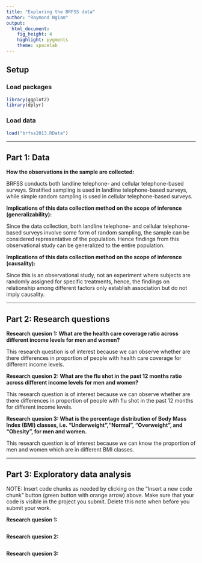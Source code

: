 ```yaml
---
title: "Exploring the BRFSS data"
author: "Raymond Ngiam"
output: 
  html_document: 
    fig_height: 4
    highlight: pygments
    theme: spacelab
---
```


## Setup

### Load packages

```r
library(ggplot2)
library(dplyr)
```

### Load data

```r
load("brfss2013.RData")
```



* * *

## Part 1: Data

**How the observations in the sample are collected:**

BRFSS conducts both landline telephone- and cellular telephone-based surveys.  Stratified sampling is used in landline telephone-based surveys, while simple random sampling is used in cellular telephone-based surveys.

**Implications of this data collection method on the scope of inference (generalizability):**

Since the data collection, both landline telephone- and cellular telephone-based surveys involve some form of random sampling, the sample can be considered representative of the population. Hence findings from this observational study can be generalized to the entire population.

**Implications of this data collection method on the scope of inference (causality):**

Since this is an observational study, not an experiment where subjects are randomly assigned for specific treatments, hence, the findings on relationship among different factors only establish association but do not imply causality.

* * *

## Part 2: Research questions

**Research quesion 1: What are the health care coverage ratio across different income levels for men and women?**

This research question is of interest because we can observe whether are there differences in proportion of people with health care coverage for different income levels. 

**Research quesion 2: What are the flu shot in the past 12 months ratio across different income levels for men and women?**

This research question is of interest because we can observe whether are there differences in proportion of people with flu shot in the past 12 months for different income levels.


**Research quesion 3: What is the percentage distribution of Body Mass Index (BMI) classes, i.e. "Underweight","Normal", "Overweight", and "Obesity", for men and women.**

This research question is of interest because we can know the proportion of men and women which are in different BMI classes.

* * *

## Part 3: Exploratory data analysis

NOTE: Insert code chunks as needed by clicking on the "Insert a new code chunk" 
button (green button with orange arrow) above. Make sure that your code is visible
in the project you submit. Delete this note when before you submit your work.

**Research quesion 1:**

```r

```



**Research quesion 2:**

```r

```



**Research quesion 3:**

```r

```

